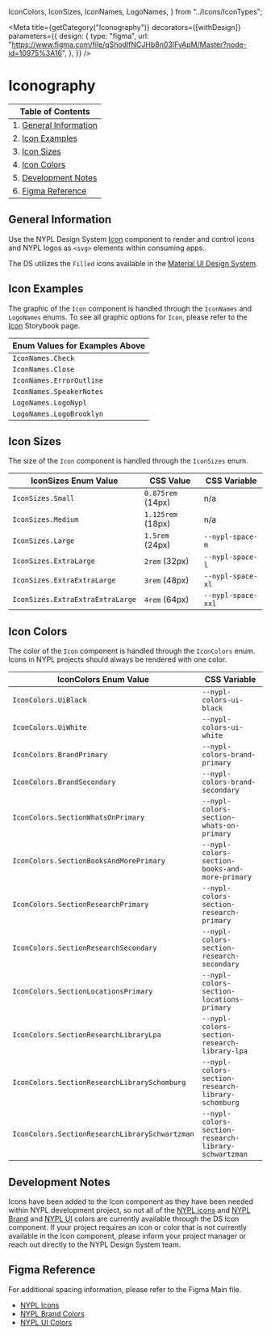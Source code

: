 
  IconColors,
  IconSizes,
  IconNames,
  LogoNames,
} from "../Icons/IconTypes";

<Meta
  title={getCategory("Iconography")}
  decorators={[withDesign]}
  parameters={{
    design: {
      type: "figma",
      url: "https://www.figma.com/file/qShodlfNCJHb8n03IFyApM/Master?node-id=10975%3A16",
    },
  }}
/>

# Iconography

| Table of Contents                              |
| ---------------------------------------------- |
| 1. [General Information](#general-information) |
| 2. [Icon Examples](#icon-examples)             |
| 3. [Icon Sizes](#icon-sizes)                   |
| 4. [Icon Colors](#icon-colors)                 |
| 5. [Development Notes](#development-notes)     |
| 6. [Figma Reference](#figma-reference)         |

## General Information

Use the NYPL Design System [Icon](https://nypl.github.io/nypl-design-system/storybook-static/?path=/docs/icon--control-props)
component to render and control icons and NYPL logos as `<svg>` elements within
consuming apps.

The DS utilizes the `Filled` icons available in the [Material UI Design System](https://material-ui.com/components/material-icons/).

## Icon Examples

The graphic of the `Icon` component is handled through the `IconNames` and
`LogoNames` enums. To see all graphic options for `Icon`, please refer to the
[Icon](https://nypl.github.io/nypl-design-system/storybook-static/?path=/docs/icon--control-props)
Storybook page.

<Canvas>
  <DSProvider>
    <Stack spacing="s" direction="row">
      <Icon
        decorative
        size={IconSizes.ExtraExtraExtraLarge}
        name={IconNames.Check}
      />
      <Icon
        decorative
        size={IconSizes.ExtraExtraExtraLarge}
        name={IconNames.Close}
      />
      <Icon
        decorative
        size={IconSizes.ExtraExtraExtraLarge}
        name={IconNames.ErrorOutline}
      />
      <Icon
        decorative
        size={IconSizes.ExtraExtraExtraLarge}
        name={IconNames.SpeakerNotes}
      />
      <Icon
        decorative
        size={IconSizes.ExtraExtraExtraLarge}
        name={LogoNames.LogoNypl}
      />
      <Icon
        decorative
        size={IconSizes.ExtraExtraExtraLarge}
        name={LogoNames.LogoBrooklyn}
      />
    </Stack>
  </DSProvider>
</Canvas>

| Enum Values for Examples Above |
| ------------------------------ |
| `IconNames.Check`              |
| `IconNames.Close`              |
| `IconNames.ErrorOutline`       |
| `IconNames.SpeakerNotes`       |
| `LogoNames.LogoNypl`           |
| `LogoNames.LogoBrooklyn`       |

## Icon Sizes

The size of the `Icon` component is handled through the `IconSizes` enum.

<Canvas>
  <DSProvider>
    <Stack spacing="s" direction="row" alignItems="center">
      <Icon size={IconSizes.Small} name={IconNames.Check} />
      <Icon size={IconSizes.Medium} name={IconNames.Check} />
      <Icon size={IconSizes.Large} name={IconNames.Check} />
      <Icon size={IconSizes.ExtraLarge} name={IconNames.Check} />
      <Icon size={IconSizes.ExtraExtraLarge} name={IconNames.Check} />
      <Icon size={IconSizes.ExtraExtraExtraLarge} name={IconNames.Check} />
    </Stack>
  </DSProvider>
</Canvas>

| IconSizes Enum Value             | CSS Value         | CSS Variable       |
| -------------------------------- | ----------------- | ------------------ |
| `IconSizes.Small`                | `0.875rem` (14px) | n/a                |
| `IconSizes.Medium`               | `1.125rem` (18px) | n/a                |
| `IconSizes.Large`                | `1.5rem` (24px)   | `--nypl-space-m`   |
| `IconSizes.ExtraLarge`           | `2rem` (32px)     | `--nypl-space-l`   |
| `IconSizes.ExtraExtraLarge`      | `3rem` (48px)     | `--nypl-space-xl`  |
| `IconSizes.ExtraExtraExtraLarge` | `4rem` (64px)     | `--nypl-space-xxl` |

## Icon Colors

The color of the `Icon` component is handled through the `IconColors` enum.
Icons in NYPL projects should always be rendered with one color.

<Canvas>
  <DSProvider>
    <Stack spacing="s" direction="row">
      <Icon size={IconSizes.ExtraExtraExtraLarge} name={IconNames.Check} />
      <Icon
        name={IconNames.Check}
        size={IconSizes.ExtraExtraExtraLarge}
        color={IconColors.BrandPrimary}
      />
      <Icon
        name={IconNames.Check}
        size={IconSizes.ExtraExtraExtraLarge}
        color={IconColors.SectionResearchPrimary}
      />
      <Icon
        name={IconNames.Check}
        size={IconSizes.ExtraExtraExtraLarge}
        color={IconColors.SectionResearchLibrarySchwartzman}
      />
      <Icon
        name={IconNames.Check}
        size={IconSizes.ExtraExtraExtraLarge}
        color={IconColors.SectionResearchLibrarySchomburg}
      />
    </Stack>
  </DSProvider>
</Canvas>

| IconColors Enum Value                          | CSS Variable                                         |
| ---------------------------------------------- | ---------------------------------------------------- |
| `IconColors.UiBlack`                           | `--nypl-colors-ui-black`                             |
| `IconColors.UiWhite`                           | `--nypl-colors-ui-white`                             |
| `IconColors.BrandPrimary`                      | `--nypl-colors-brand-primary`                        |
| `IconColors.BrandSecondary`                    | `--nypl-colors-brand-secondary`                      |
| `IconColors.SectionWhatsOnPrimary`             | `--nypl-colors-section-whats-on-primary`             |
| `IconColors.SectionBooksAndMorePrimary`        | `--nypl-colors-section-books-and-more-primary`       |
| `IconColors.SectionResearchPrimary`            | `--nypl-colors-section-research-primary`             |
| `IconColors.SectionResearchSecondary`          | `--nypl-colors-section-research-secondary`           |
| `IconColors.SectionLocationsPrimary`           | `--nypl-colors-section-locations-primary`            |
| `IconColors.SectionResearchLibraryLpa`         | `--nypl-colors-section-research-library-lpa`         |
| `IconColors.SectionResearchLibrarySchomburg`   | `--nypl-colors-section-research-library-schomburg`   |
| `IconColors.SectionResearchLibrarySchwartzman` | `--nypl-colors-section-research-library-schwartzman` |

## Development Notes

Icons have been added to the Icon component as they have been needed within NYPL
development project, so not all of the [NYPL icons](https://www.figma.com/file/qShodlfNCJHb8n03IFyApM/?node-id=10734%3A3945)
and [NYPL Brand](https://www.figma.com/file/qShodlfNCJHb8n03IFyApM/Main?node-id=15454%3A47007)
and [NYPL UI](https://www.figma.com/file/qShodlfNCJHb8n03IFyApM/Main?node-id=14989%3A37)
colors are currently available through the DS Icon component. If your project
requires an icon or color that is not currently available in the Icon component,
please inform your project manager or reach out directly to the NYPL Design
System team.

## Figma Reference

For additional spacing information, please refer to the Figma Main file.

- [NYPL Icons](https://www.figma.com/file/qShodlfNCJHb8n03IFyApM/?node-id=10734%3A3945)
- [NYPL Brand Colors](https://www.figma.com/file/qShodlfNCJHb8n03IFyApM/Main?node-id=15454%3A47007)
- [NYPL UI Colors](https://www.figma.com/file/qShodlfNCJHb8n03IFyApM/Main?node-id=14989%3A37)
